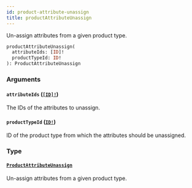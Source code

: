 ```yaml
---
id: product-attribute-unassign
title: productAttributeUnassign
---
```


Un-assign attributes from a given product type.

```graphql
productAttributeUnassign(
  attributeIds: [ID]!
  productTypeId: ID!
): ProductAttributeUnassign

```

### Arguments

#### `attributeIds` ([`[ID]!`](../../../developer/api-reference/scalars/id))

The IDs of the attributes to unassign.

#### `productTypeId` ([`ID!`](../../../developer/api-reference/scalars/id))

ID of the product type from which the attributes should be unassigned.

### Type

#### [`ProductAttributeUnassign`](../../../developer/api-reference/objects/product-attribute-unassign)

Un-assign attributes from a given product type.
